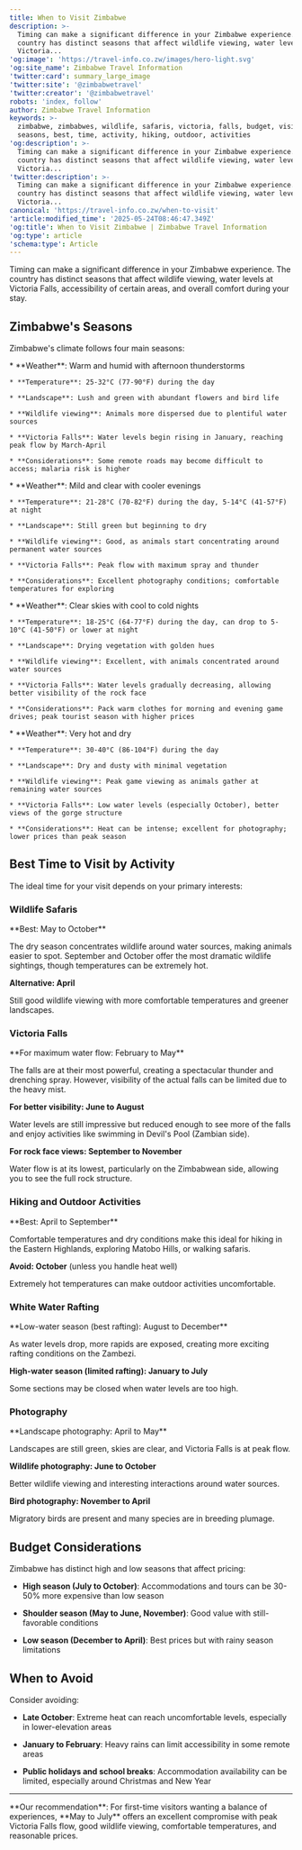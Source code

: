 ```yaml
---
title: When to Visit Zimbabwe
description: >-
  Timing can make a significant difference in your Zimbabwe experience. The
  country has distinct seasons that affect wildlife viewing, water levels at
  Victoria...
'og:image': 'https://travel-info.co.zw/images/hero-light.svg'
'og:site_name': Zimbabwe Travel Information
'twitter:card': summary_large_image
'twitter:site': '@zimbabwetravel'
'twitter:creator': '@zimbabwetravel'
robots: 'index, follow'
author: Zimbabwe Travel Information
keywords: >-
  zimbabwe, zimbabwes, wildlife, safaris, victoria, falls, budget, visit,
  seasons, best, time, activity, hiking, outdoor, activities
'og:description': >-
  Timing can make a significant difference in your Zimbabwe experience. The
  country has distinct seasons that affect wildlife viewing, water levels at
  Victoria...
'twitter:description': >-
  Timing can make a significant difference in your Zimbabwe experience. The
  country has distinct seasons that affect wildlife viewing, water levels at
  Victoria...
canonical: 'https://travel-info.co.zw/when-to-visit'
'article:modified_time': '2025-05-24T08:46:47.349Z'
'og:title': When to Visit Zimbabwe | Zimbabwe Travel Information
'og:type': article
'schema:type': Article
---
```


Timing can make a significant difference in your Zimbabwe experience. The country has distinct seasons that affect wildlife viewing, water levels at Victoria Falls, accessibility of certain areas, and overall comfort during your stay.

## Zimbabwe's Seasons

Zimbabwe's climate follows four main seasons:

<AccordionGroup>
  <Accordion icon="droplet" title="Rainy Season (November-March)">
    * **Weather**: Warm and humid with afternoon thunderstorms

    * **Temperature**: 25-32°C (77-90°F) during the day

    * **Landscape**: Lush and green with abundant flowers and bird life

    * **Wildlife viewing**: Animals more dispersed due to plentiful water sources

    * **Victoria Falls**: Water levels begin rising in January, reaching peak flow by March-April

    * **Considerations**: Some remote roads may become difficult to access; malaria risk is higher
  </Accordion>

  <Accordion icon="leaf" title="Early Dry Season (April-May)">
    * **Weather**: Mild and clear with cooler evenings

    * **Temperature**: 21-28°C (70-82°F) during the day, 5-14°C (41-57°F) at night

    * **Landscape**: Still green but beginning to dry

    * **Wildlife viewing**: Good, as animals start concentrating around permanent water sources

    * **Victoria Falls**: Peak flow with maximum spray and thunder

    * **Considerations**: Excellent photography conditions; comfortable temperatures for exploring
  </Accordion>

  <Accordion icon="sun" title="Cool Dry Season (June-August)">
    * **Weather**: Clear skies with cool to cold nights

    * **Temperature**: 18-25°C (64-77°F) during the day, can drop to 5-10°C (41-50°F) or lower at night

    * **Landscape**: Drying vegetation with golden hues

    * **Wildlife viewing**: Excellent, with animals concentrated around water sources

    * **Victoria Falls**: Water levels gradually decreasing, allowing better visibility of the rock face

    * **Considerations**: Pack warm clothes for morning and evening game drives; peak tourist season with higher prices
  </Accordion>

  <Accordion icon="fire" title="Hot Dry Season (September-October)">
    * **Weather**: Very hot and dry

    * **Temperature**: 30-40°C (86-104°F) during the day

    * **Landscape**: Dry and dusty with minimal vegetation

    * **Wildlife viewing**: Peak game viewing as animals gather at remaining water sources

    * **Victoria Falls**: Low water levels (especially October), better views of the gorge structure

    * **Considerations**: Heat can be intense; excellent for photography; lower prices than peak season
  </Accordion>
</AccordionGroup>

## Best Time to Visit by Activity

The ideal time for your visit depends on your primary interests:

### Wildlife Safaris

<Card>
  **Best: May to October**

  The dry season concentrates wildlife around water sources, making animals easier to spot. September and October offer the most dramatic wildlife sightings, though temperatures can be extremely hot.

  **Alternative: April**

  Still good wildlife viewing with more comfortable temperatures and greener landscapes.
</Card>

### Victoria Falls

<Card>
  **For maximum water flow: February to May**

  The falls are at their most powerful, creating a spectacular thunder and drenching spray. However, visibility of the actual falls can be limited due to the heavy mist.

  **For better visibility: June to August**

  Water levels are still impressive but reduced enough to see more of the falls and enjoy activities like swimming in Devil's Pool (Zambian side).

  **For rock face views: September to November**

  Water flow is at its lowest, particularly on the Zimbabwean side, allowing you to see the full rock structure.
</Card>

### Hiking and Outdoor Activities

<Card>
  **Best: April to September**

  Comfortable temperatures and dry conditions make this ideal for hiking in the Eastern Highlands, exploring Matobo Hills, or walking safaris.

  **Avoid: October** (unless you handle heat well)

  Extremely hot temperatures can make outdoor activities uncomfortable.
</Card>

### White Water Rafting

<Card>
  **Low-water season (best rafting): August to December**

  As water levels drop, more rapids are exposed, creating more exciting rafting conditions on the Zambezi.

  **High-water season (limited rafting): January to July**

  Some sections may be closed when water levels are too high.
</Card>

### Photography

<Card>
  **Landscape photography: April to May**

  Landscapes are still green, skies are clear, and Victoria Falls is at peak flow.

  **Wildlife photography: June to October**

  Better wildlife viewing and interesting interactions around water sources.

  **Bird photography: November to April**

  Migratory birds are present and many species are in breeding plumage.
</Card>

## Budget Considerations

<Warning>
  Zimbabwe has distinct high and low seasons that affect pricing:

  * **High season (July to October)**: Accommodations and tours can be 30-50% more expensive than low season

  * **Shoulder season (May to June, November)**: Good value with still-favorable conditions

  * **Low season (December to April)**: Best prices but with rainy season limitations
</Warning>

## When to Avoid

Consider avoiding:

* **Late October**: Extreme heat can reach uncomfortable levels, especially in lower-elevation areas

* **January to February**: Heavy rains can limit accessibility in some remote areas

* **Public holidays and school breaks**: Accommodation availability can be limited, especially around Christmas and New Year

***

<Tip>
  **Our recommendation**: For first-time visitors wanting a balance of experiences, **May to July** offers an excellent compromise with peak Victoria Falls flow, good wildlife viewing, comfortable temperatures, and reasonable prices.
</Tip>
